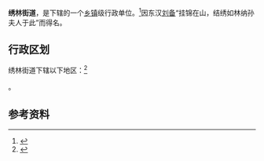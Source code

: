 {{中国乡级行政区|42/10/81/001/000}}

'''绣林街道'''，是{{PRC admin/fullname|42/10/81/001/000|3}}下辖的一个[[乡镇|乡镇]]级行政单位。<ref>{{PRC admin/ref sgc|{{PRC admin/parent|42/10/81/001/000}}}}</ref>因东汉[[刘备|刘备]]“挂锦在山，结绣如林纳孙夫人于此”而得名。

== 行政区划 ==

绣林街道下辖以下地区：<ref>{{PRC admin/ref sgc|42/10/81/001/000}}</ref>

{{PRC admin/children|42/10/81/001/000}}。

== 参考资料 ==

{{reflist}}

{{行政区划小作品}}
{{PRC admin/navcat|42/10/81/001/000}}